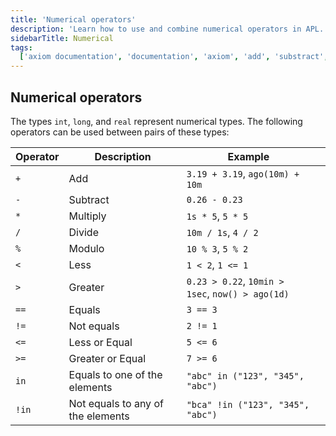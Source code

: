 ```yaml
---
title: 'Numerical operators'
description: 'Learn how to use and combine numerical operators in APL.'
sidebarTitle: Numerical
tags:
  ['axiom documentation', 'documentation', 'axiom', 'add', 'substract', 'multiply', 'divide', 'modulo', 'less', 'greater', 'equals', 'not equals', 'less or equal']
---
```


## Numerical operators

The types `int`, `long`, and `real` represent numerical types. The following operators can be used between pairs of these types:

| **Operator** | **Description**                   | **Example**                                      |     |
| ------------ | --------------------------------- | ------------------------------------------------ | --- |
| `+`          | Add                               | `3.19 + 3.19`, `ago(10m) + 10m`                  |
| `-`          | Subtract                          | `0.26 - 0.23`                                    |
| `*`          | Multiply                          | `1s * 5`, `5 * 5`                                |
| `/`          | Divide                            | `10m / 1s`, `4 / 2`                              |
| `%`          | Modulo                            | `10 % 3`, `5 % 2`                                |
| `<`          | Less                              | `1 < 2`, `1 <= 1`                                |
| `>`          | Greater                           | `0.23 > 0.22`, `10min > 1sec`, `now() > ago(1d)` |
| `==`         | Equals                            | `3 == 3`                                         |
| `!=`         | Not equals                        | `2 != 1`                                         |
| `<=`         | Less or Equal                     | `5 <= 6`                                         |
| `>=`         | Greater or Equal                  | `7 >= 6`                                         |
| `in`         | Equals to one of the elements     | `"abc" in ("123", "345", "abc")`                 |
| `!in`        | Not equals to any of the elements | `"bca" !in ("123", "345", "abc")`                |
